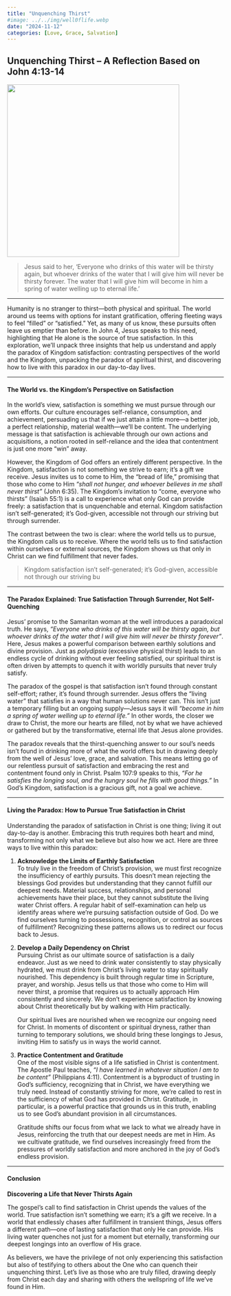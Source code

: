 ```yaml
---
title: "Unquenching Thirst"
#image: ../../img/well0flife.webp
date: "2024-11-12"
categories: [Love, Grace, Salvation]
---
```


## Unquenching Thirst – A Reflection Based on John 4:13-14

![](images/well0flife.webp){fig-align="center" width="400"}

> Jesus said to her, 'Everyone who drinks of this water will be thirsty again, but whoever drinks of the water that I will give him will never be thirsty forever. The water that I will give him will become in him a spring of water welling up to eternal life.'

------------------------------------------------------------------------

Humanity is no stranger to thirst—both physical and spiritual. The world around us teems with options for instant gratification, offering fleeting ways to feel “filled” or “satisfied.” Yet, as many of us know, these pursuits often leave us emptier than before. In John 4, Jesus speaks to this need, highlighting that He alone is the source of true satisfaction. In this exploration, we'll unpack three insights that help us understand and apply the paradox of Kingdom satisfaction: contrasting perspectives of the world and the Kingdom, unpacking the paradox of spiritual thirst, and discovering how to live with this paradox in our day-to-day lives.

------------------------------------------------------------------------

#### The World vs. the Kingdom's Perspective on Satisfaction

In the world’s view, satisfaction is something we must pursue through our own efforts. Our culture encourages self-reliance, consumption, and achievement, persuading us that if we just attain a little more—a better job, a perfect relationship, material wealth—we’ll be content. The underlying message is that satisfaction is achievable through our own actions and acquisitions, a notion rooted in self-reliance and the idea that contentment is just one more “win” away.

However, the Kingdom of God offers an entirely different perspective. In the Kingdom, satisfaction is not something we strive to earn; it’s a gift we receive. Jesus invites us to come to Him, the “bread of life,” promising that those who come to Him *“shall not hunger, and whoever believes in me shall never thirst”* (John 6:35). The Kingdom’s invitation to “come, everyone who thirsts” (Isaiah 55:1) is a call to experience what only God can provide freely: a satisfaction that is unquenchable and eternal. Kingdom satisfaction isn’t self-generated; it’s God-given, accessible not through our striving but through surrender.

The contrast between the two is clear: where the world tells us to pursue, the Kingdom calls us to receive. Where the world tells us to find satisfaction within ourselves or external sources, the Kingdom shows us that only in Christ can we find fulfillment that never fades.

> Kingdom satisfaction isn’t self-generated; it’s God-given, accessible not through our striving bu

------------------------------------------------------------------------

#### The Paradox Explained: True Satisfaction Through Surrender, Not Self-Quenching

Jesus’ promise to the Samaritan woman at the well introduces a paradoxical truth. He says, *“Everyone who drinks of this water will be thirsty again, but whoever drinks of the water that I will give him will never be thirsty forever”*. Here, Jesus makes a powerful comparison between earthly solutions and divine provision. Just as *polydipsia* (excessive physical thirst) leads to an endless cycle of drinking without ever feeling satisfied, our spiritual thirst is often driven by attempts to quench it with worldly pursuits that never truly satisfy.

The paradox of the gospel is that satisfaction isn’t found through constant self-effort; rather, it’s found through surrender. Jesus offers the “living water” that satisfies in a way that human solutions never can. This isn’t just a temporary filling but an ongoing supply—Jesus says it will *“become in him a spring of water welling up to eternal life.”* In other words, the closer we draw to Christ, the more our hearts are filled, not by what we have achieved or gathered but by the transformative, eternal life that Jesus alone provides.

The paradox reveals that the thirst-quenching answer to our soul’s needs isn’t found in drinking more of what the world offers but in drawing deeply from the well of Jesus’ love, grace, and salvation. This means letting go of our relentless pursuit of satisfaction and embracing the rest and contentment found only in Christ. Psalm 107:9 speaks to this, *“For he satisfies the longing soul, and the hungry soul he fills with good things.”* In God’s Kingdom, satisfaction is a gracious gift, not a goal we achieve.

------------------------------------------------------------------------

#### Living the Paradox: How to Pursue True Satisfaction in Christ

Understanding the paradox of satisfaction in Christ is one thing; living it out day-to-day is another. Embracing this truth requires both heart and mind, transforming not only what we believe but also how we act. Here are three ways to live within this paradox:

1.  **Acknowledge the Limits of Earthly Satisfaction**\
    To truly live in the freedom of Christ’s provision, we must first recognize the insufficiency of earthly pursuits. This doesn’t mean rejecting the blessings God provides but understanding that they cannot fulfill our deepest needs. Material success, relationships, and personal achievements have their place, but they cannot substitute the living water Christ offers. A regular habit of self-examination can help us identify areas where we’re pursuing satisfaction outside of God. Do we find ourselves turning to possessions, recognition, or control as sources of fulfillment? Recognizing these patterns allows us to redirect our focus back to Jesus.

2.  **Develop a Daily Dependency on Christ**\
    Pursuing Christ as our ultimate source of satisfaction is a daily endeavor. Just as we need to drink water consistently to stay physically hydrated, we must drink from Christ’s living water to stay spiritually nourished. This dependency is built through regular time in Scripture, prayer, and worship. Jesus tells us that those who come to Him will never thirst, a promise that requires us to actually approach Him consistently and sincerely. We don’t experience satisfaction by knowing about Christ theoretically but by walking with Him practically.

    Our spiritual lives are nourished when we recognize our ongoing need for Christ. In moments of discontent or spiritual dryness, rather than turning to temporary solutions, we should bring these longings to Jesus, inviting Him to satisfy us in ways the world cannot.

3.  **Practice Contentment and Gratitude**\
    One of the most visible signs of a life satisfied in Christ is contentment. The Apostle Paul teaches, *“I have learned in whatever situation I am to be content”* (Philippians 4:11). Contentment is a byproduct of trusting in God’s sufficiency, recognizing that in Christ, we have everything we truly need. Instead of constantly striving for more, we’re called to rest in the sufficiency of what God has provided in Christ. Gratitude, in particular, is a powerful practice that grounds us in this truth, enabling us to see God’s abundant provision in all circumstances.

    Gratitude shifts our focus from what we lack to what we already have in Jesus, reinforcing the truth that our deepest needs are met in Him. As we cultivate gratitude, we find ourselves increasingly freed from the pressures of worldly satisfaction and more anchored in the joy of God’s endless provision.

------------------------------------------------------------------------

#### Conclusion

**Discovering a Life that Never Thirsts Again**

The gospel’s call to find satisfaction in Christ upends the values of the world. True satisfaction isn’t something we earn; it’s a gift we receive. In a world that endlessly chases after fulfillment in transient things, Jesus offers a different path—one of lasting satisfaction that only He can provide. His living water quenches not just for a moment but eternally, transforming our deepest longings into an overflow of His grace.

As believers, we have the privilege of not only experiencing this satisfaction but also of testifying to others about the One who can quench their unquenching thirst. Let’s live as those who are truly filled, drawing deeply from Christ each day and sharing with others the wellspring of life we’ve found in Him.
